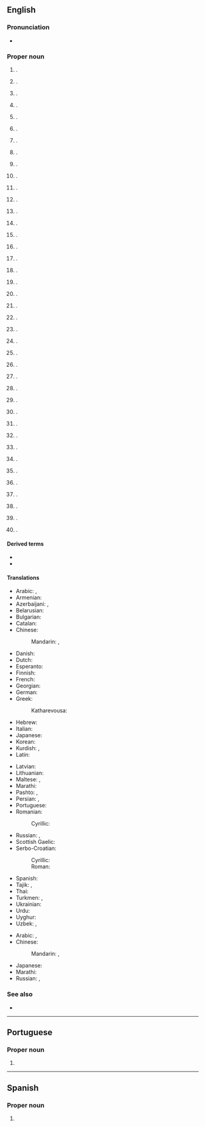 {{also|George Town}}
{{slim-wikipedia|Georgetown (disambiguation)}}
==English==
{{wikipedia}}

===Pronunciation===
* {{homophones|en|George Town}}

===Proper noun===
{{en-proper noun}}

# {{place|en|capital city|c/Guyana|;|named for {{w|George III of the United Kingdom}}}}.
# {{place|en|city/county seat|co/Williamson County|s/Texas|;|named for landowner {{w|George Washington Glasscock}}}}.
# {{place|en|community|p/Ontario|;|named for Canadian businessman {{w|George Kennedy (businessman)|George Kennedy}}}}.
# {{place|en|city/county seat|co/Scott County|s/Kentucky|;|named for {{w|George Washington}}}}.
# {{place|en|a=A historic|neighborhood|of|city/Washington, D.C.|;|named for {{w|George II of Great Britain}}}}.
# {{place|en|city/county seat|co/Georgetown County|s/South Carolina|;|named for George III}}.
# {{place|en|town|s/Massachusetts}}.
# {{place|en|town|s/Delaware|;|the county seat|of|county/Sussex County|;|named for Delaware statesman George Mitchell}}.
# {{place|en|village|s/Ohio|;|the county seat|of|county/Brown County|;|named for the city in Kentucky}}.
# {{place|en|city|s/Illinois|;|perhaps named for landowner George Beckwith, or George Haworth, son of James Haworth, who platted the city}}.
# {{place|en|town|s/Indiana|;|named for George Waltz, who platted the town}}.
# {{place|en|city/county seat|co/Quitman County|s/Georgia|c/US|named for the neighborhood of Washington, D.C.}}.
# {{place|en|suburb|of|city/Newcastle|state/New South Wales|;|named for landowner George Moate}}.
# {{place|en|CDP|county/Luzerne County|s/Pennsylvania}}.
# {{place|en|town|island/Saint Vincent}}.
# {{place|en|a=A territorial charter|municipality|s/Colorado|;|the county seat|of|county/Clear Creek County|;|named for founder George Griffith}}.
# {{place|en|town|s/Maine}}.
# {{place|en|CDP|county/Lancaster County|s/Pennsylvania}}.
# {{place|en|town|county/Polk County|s/Wisconsin}}.
# {{place|en|town|s/New York}}.
# {{place|en|CDP|co/El Dorado County|s/California|c/US|;|named for British politician {{w|George Phipps, 2nd Marquess of Normanby}}}}.
# {{place|en|town|p/Prince Edward Island|;|named for George III}}.
# {{place|en|city|s/Idaho|;|named for {{w|George Q. Cannon}}, an early high-ranking Mormon}}.
# {{place|en|capital|island/Ascension Island|;|named for George III}}.
# {{place|en|village|s/Louisiana}}.
# {{place|en|town|s/Mississippi}}.
# {{place|en|village|p/Newfoundland and Labrador}}.
# {{place|en|town|s/Queensland|;|named for early gold commissioner Howard St George}}.
# {{place|en|borough|county/Beaver County|s/Pennsylvania}}.
# {{place|en|town|county/Price County|s/Wisconsin}}.
# {{place|en|city|s/Minnesota}}.
# {{place|en|town|s/Arkansas}}.
# {{place|en|town|s/South Australia}}.
# {{place|en|unincorporated community|county/Berkeley County|s/West Virginia}}.
# {{place|en|unincorporated community|county/Lewis County|s/West Virginia}}.
# {{place|en|unincorporated community|county/Marshall County|s/West Virginia}}.
# {{place|en|unincorporated community|county/Monongalia County|s/West Virginia|;|named for early settler George Pratt}}.
# {{place|en|village|s/Alaska|;|named for traders George Hoffman, George Fredericks, and George Morgan}}.
# {{place|en|a=A ghost|town|p/Alberta}}.
# {{lb|en|informal}} {{w|Georgetown University}}.

====Derived terms====
* {{l|en|Georgetown County}}
* {{l|en|Georgetowner}}

====Translations====
{{trans-top|capital of Guyana}}
* Arabic: {{t|ar|جُورْجْتَاوْن|m|tr=jurjtawn}}, {{t|ar|جُورْج تَاوْن|m|tr=jurj tawn}}
* Armenian: {{t|hy|Ջորջտաուն}}
* Azerbaijani: {{t|az|Corctaun}}, {{t|az|Ҹорҹтаун}}
* Belarusian: {{t|be|Джорджтаўн}}
* Bulgarian: {{t|bg|Джорджтаун}}
* Catalan: {{t|ca|Georgetown}}
* Chinese:
*: Mandarin: {{t+|cmn|喬治敦}}, {{t+|cmn|乔治敦|tr=Qiáozhìdūn}}
* Danish: {{t|da|Georgetown}}
* Dutch: {{t|nl|Georgetown}}
* Esperanto: {{t|eo|Ĝorĝtaŭno}}
* Finnish: {{t|fi|Georgetown}}
* French: {{t+|fr|Georgetown}}
* Georgian: {{t|ka|ჯორჯტაუნი}}
* German: {{t+|de|Georgetown}}
* Greek: {{t|el|Τζόρτζταουν}}
*: Katharevousa: {{t|el|Τζώρτζταουν}}
* Hebrew: {{t|he|ג'ורג' טאון}}
* Italian: {{t|it|Georgetown}}
* Japanese: {{t|ja|ジョージタウン|tr=Jōjitaun}}
* Korean: {{t|ko|^조지타운}}
* Kurdish: {{t+|ku|جۆرج تاون}}, {{t+|ku|Corctawn}}
* Latin: {{t|la|Georgiopolis}}
{{trans-mid}}
* Latvian: {{t|lv|Džordžtauna}}
* Lithuanian: {{t|lt|Džordžtaunas}}
* Maltese: {{t|mt|Ġorġtawn}}, {{t|mt|Belt ta' Ġorġ}}
* Marathi: {{t|mr|जॉर्जटाउन|n}}
* Pashto: {{t|ps|جورج ټون|tr=jorj ṭaun}}, {{t|ps|جورج ټاون|tr=jorj ṭāūn}}
* Persian: {{t|fa|جورج تاون|tr=jorj tâun}}, {{t|fa|جورج تائون|tr=jorj tâ'un}}
* Portuguese: {{t+|pt|Georgetown}}
* Romanian: {{t+|ro|Georgetown}}
*: Cyrillic: {{t|ro|Ӂеорӂетаун}}
* Russian: {{t+|ru|Джо́рджтаун|m}}, {{t+|ru|Джорджта́ун|m}}
* Scottish Gaelic: {{t|gd|Baile Dheòrsa}}
* Serbo-Croatian:
*: Cyrillic: {{t|sh|Џорџтаун|m}}
*: Roman: {{t|sh|Džordžtaun|m}}
* Spanish: {{t+|es|Georgetown}}
* Tajik: {{t|tg|Ҷорҷтаун}}, {{t|tg|جارجتون|tr=Jorjtaun|sc=fa-Arab}}
* Thai: {{t|th|จอร์จทาวน์|tr=jòttaao}}
* Turkmen: {{t|tk|Джорджтаун}}, {{t|tk|Jorjtaun}}
* Ukrainian: {{t|uk|Джорджтаун}}
* Urdu: {{t|ur|جارج ٹاؤن|tr=jārj ṭā'un}}
* Uyghur: {{t|ug|جورجتاۋن|tr=Jorjtawn}}
* Uzbek: {{t|uz|Джорджтаун}}, {{t|uz|Djordjtaun}}
{{trans-bottom}}

{{trans-top|district of Washington, DC}}
* Arabic: {{t|ar|جُورْجْتَاوْن|m|tr=jurjtawn}}, {{t|ar|جُورْج تَاوْن|m|tr=jurj tawn}}
* Chinese:
*: Mandarin: {{t+|cmn|喬治敦}}, {{t+|cmn|乔治敦|tr=Qiáozhìdūn}}
{{trans-mid}}
* Japanese: {{t|ja|ジョージタウン|tr=Jōjitaun}}
* Marathi: {{t|mr|जॉर्जटाउन}}
* Russian: {{t+|ru|Джо́рджтаун|m}}, {{t+|ru|Джорджта́ун|m}}
{{trans-bottom}}

===See also===
* {{projectlink|wikipedia}}

{{cln|en|eponyms}}
{{c|en|Universities}}

----

==Portuguese==

===Proper noun===
{{pt-proper noun|f}}

# {{place|pt|capital city|c/Guyana|t1=Georgetown}}

----

==Spanish==
{{wikipedia|lang=es}}

===Proper noun===
{{es-proper noun}}

# {{place|es|capital|c/Guyana|t1=Georgetown}}